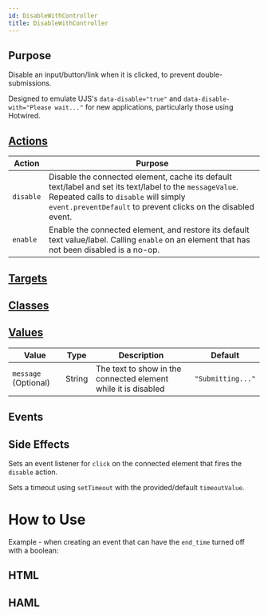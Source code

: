 ```yaml
---
id: DisableWithController
title: DisableWithController
---
```


## Purpose

Disable an input/button/link when it is clicked, to prevent double-submissions.

Designed to emulate UJS's `data-disable="true"` and  `data-disable-with="Please wait..."` for new applications, particularly those using Hotwired.


## [Actions](https://stimulus.hotwire.dev/reference/actions)

| Action | Purpose |
| --- | --- |
| `disable` | Disable the connected element, cache its default text/label and set its text/label to the `messageValue`. Repeated calls to `disable`  will simply `event.preventDefault` to prevent clicks on the disabled event. |
| `enable` | Enable the connected element, and restore its default text value/label. Calling `enable` on an element that has not been disabled is a no-op.  |


## [Targets](https://stimulus.hotwire.dev/reference/targets)


<NoTargets/>

## [Classes](https://stimulus.hotwire.dev/reference/classes)


<NoClasses/>

## [Values](https://stimulus.hotwire.dev/reference/values)

| Value | Type | Description | Default |
| --- | --- | --- | --- |
| `message` (Optional) | String | The text to show in the connected element while it is disabled | `"Submitting..."` |

## Events


<NoEvents/>

## Side Effects

Sets an event listener for `click` on the connected element that fires the `disable` action.

Sets a timeout using `setTimeout` with the provided/default `timeoutValue`.



# How to Use

Example - when creating an event that can have the `end_time` turned off with a boolean:


## HTML


<DisableWithControllerHtml/>

## HAML


<DisableWithControllerHaml/>

